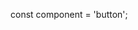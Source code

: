 const component = 'button';

<Meta title="Components/Atoms/Button" component={component} />

<Title />

Buttons are used to trigger actions by clicking or tapping them. They are one of the main components used to control and affect an interface. Without buttons, well, hyperlinks would still be king, and that’d be hell.

### Usage

Use buttons for primary actions on a page (Edit, Add, Save, Donate, Contact Us, Submit, etc.) Don’t use buttons as navigational elements, as these elements should use links. To support users who may be using keyboard navigation, hover states should be used as the button's focus state.

  

## Labels & Icons

Buttons need labels to help users understand what the button should be used for. A label is text inside a button that should clearly and succinctly indicate to a user what the result will be when clicking on the button.

Icons can be used alongside labels to convey meaning and add visual flair. In some cases (especially in dense or small UI containers), icons may be able to stand on their own. This should be limited to universal functions (i.e. Add, Play, Delete). 

  

## Variations

Radial offers four classes of buttons to help flex within a hierarchy from bold to subtle.

| Example | Description |
|--|--|
| PRIMARY BUTTON EXAMPLE | **Primary Button** <br /> Primary buttons are reserved for the primary or most important action on a page. An example of a primary button is Donate.|
| SECONDARY BUTTON EXAMPLE | **Secondary Button** <br />Secondary buttons are used for secondary actions within an experience. Styles for secondary buttons can vary from brand to brand, but they must be less visually engaging then the primary button treatment. The common style for this is an outlined button. An example of a secondary button is TBD (not currently in production). |
| FLAT BUTTON EXAMPLE | **Flat Button** <br /> To the untrained eye, flat buttons might look like links. The difference here is that a button should always be linked to a call to action, while a link can be contextual. Flat buttons should be reserved for tertiary, less important actions. Examples of flat buttons include a call to Cancel, Show Details, or Hide. |
| ICON BUTTON EXAMPLE | **Icon Button** <br /> What’s a primary button with an icon, but no label? It’s an icon button. You’ll see these a lot in our audio experiences. Use only when an icon's meaning is unambiguous. |


## States

Buttons in our system have four base states: Default (also called Active), Hover, Pressed, Disabled. Unless a brand has a specific set of colors for Hover and Disabled, use opacity to show state change.
  

## Sizing

Choose button sizes according to their parent container and desired visibility. Radial has three sizes of buttons: Medium (our default), Small, and Large. Buttons sizes affect their icon size, text size, and internal padding.

  

## Accessibility

Button text and background color must meet the WCAG 2.0 contrast standards, requiring a minimum contrast ratio of 3.0.

Icons buttons must contain a label clearly describing the purpose of the control.


## Development Documentation

<Subtitle />

<Description of={component} />





<Props of={component} />

<Heading>Primary</Heading>

<Preview withToolbar={true}>
  <Story name="primary" height="80px">{{
    template: hbs`<Button @label="Button" class="mod-small"/> 
<Button @label="Button" />
<Button @label="Button" class="mod-large"/> `
  }}</Story>
</Preview>


<Heading>Primary with Icon</Heading>

<Preview withToolbar={true}>
  <Story name="primary with icon" height="80px">{{
    template: hbs`<Button @icon="audio" @label="Button" class="mod-small"/> 
<Button @icon="audio" @label="Button" />
<Button @icon="audio" @label="Button" class="mod-large"/> `
  }}</Story>
</Preview>

<Heading>Secondary</Heading>

<Preview withToolbar={true}>
  <Story name="secondary" height="80px">{{
    template: hbs`<Button @label="Button" class="mod-secondary mod-small"/> 
<Button @label="Button" class="mod-secondary" />
<Button @label="Button" class="mod-secondary mod-large"/> `
  }}</Story>
</Preview>

<Heading>Icon</Heading>

<Preview withToolbar={true}>
  <Story name="icon" height="80px">{{
    template: hbs`<Button @icon="audio" @alt="Play" class="mod-small"/> 
<Button @icon="audio" @alt="Play" />
<Button @icon="audio" @alt="Play" class="mod-large"/> `,
  }}</Story>
</Preview>

<Heading>Flat</Heading>

<Preview withToolbar={true}>
  <Story name="flat" height="80px">{{
    template: hbs`<Button @label="Button" class="mod-flat mod-small"/> 
<Button @label="Button" class="mod-flat" />
<Button @label="Button" class="mod-flat mod-large"/> `
  }}</Story>
</Preview>
